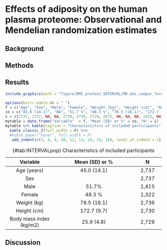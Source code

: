 # Effects of adiposity on the human plasma proteome: Observational and Mendelian randomization estimates

## Background

## Methods

## Results

```r
include_graphics(path = "figure/BMI_protein_INTERVAL/MR_obs_compar_forestplot.pdf", dpi = NA)

```


```r
options(knitr.kable.NA = " ")
f = c("Age", "Sex", "Male", "Female", "Weight (kg)", "Height (cm)", "Body mass index (kg/m2)", "Smoking frequency", "Never", "Occasional", "Most days or every day", "Alcohol intake frequency", "Rarely", "Less than once a week", "One or two times a week", "Three to five times a week / most days")
co = c("45.0 (14.1)", "NA", "51.7 %", "48.3 %", "78.5 (16.1)", "172.7 (9.7)", "25.9 (4.8)", "NA", "59.1 %", "11.9 %", "29.0 %", "NA" ,"11.7 %", "16.9 %", "37.4 %", "34.1 %")
i = c(2737, 2737, NA, NA, 2736, 2730, 2729, 2675, NA, NA, NA, 2422, NA, NA, NA, NA)
mytable = data.frame("Variable"  = f, "Mean (SD) or %" = co, "N" = i)
mytable %>% kable(caption = "Characteristics of included participants") %>% 
  kable_classic_2(full_width = F) %>%
  #kable_paper("hover", full_width = F)
   add_indent(c(3, 4, 9, 10, 11, 13, 14, 15, 16), level_of_indent = 1)
```

----------------------------------------------------------------------------------
  Variable                    Mean (SD) or %                           N
------------------------- ----------------------------------------- --------------
  Age (years)                                45.0 (14.1)                2,737
  
  Sex                                                                   2,737
  
  Male                              51.7%                             1,415
    
  Female                           48.3 %                             1,322 
  
  Weight (kg)                                    78.5 (16.1)            2,736
  
  Height (cm)                                   172.7 (9.7)            2,730
    
  Body mass index (kg/m2)                     25.9 (4.8)               2,729
   
------------------------- ----------------------------------------- --------------
Table: (\#tab:INTERVALpop) Characteristics of included participants

## Discussion

